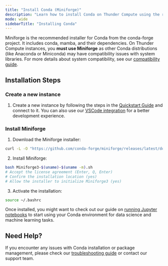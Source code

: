 ```yaml
---
title: "Install Conda (Miniforge)"
description: "Learn how to install Conda on Thunder Compute using the recommended Miniforge installer. Follow step-by-step instructions for setup and activation."
mode: wide
sidebarTitle: "Installing Conda"
---
```


Miniforge is the recommended installer for Conda from the conda-forge project. It includes conda, mamba, and their dependencies. On Thunder Compute instances, you **must use Miniforge** as other Conda distributions (like Anaconda or Miniconda) may have compatibility issues with system libraries. For more details about system compatibility, see our [compatibility guide](/docs/compatibility).

## Installation Steps

### Create a new instance

1. Create a new instance by following the steps in the [Quickstart Guide](https://www.thundercompute.com/docs/docs/quickstart) and connect to it. You can also use our [VSCode integration](/guides/vscode-integration-for-thunder-compute) for a better development experience.

### Install Miniforge

1. Download the Miniforge installer:

```bash
curl -L -O "https://github.com/conda-forge/miniforge/releases/latest/download/Miniforge3-$(uname)-$(uname -m).sh"
```

2. Install Miniforge:

```bash
bash Miniforge3-$(uname)-$(uname -m).sh
# Accept the license agreement (Enter, Q, Enter)
# Confirm the installation location (yes)
# Allow the installer to initialize Miniforge3 (yes)
```

3. Activate the installation:

```bash
source ~/.bashrc
```

Once installed, you might want to check out our guide on [running Jupyter notebooks](/guides/running-jupyter-notebooks-on-thunder-compute) to start using your Conda environment for data science and machine learning tasks.

## Need Help?

If you encounter any issues with Conda installation or package management, please check our [troubleshooting guide](/docs/troubleshooting) or contact our support team.
